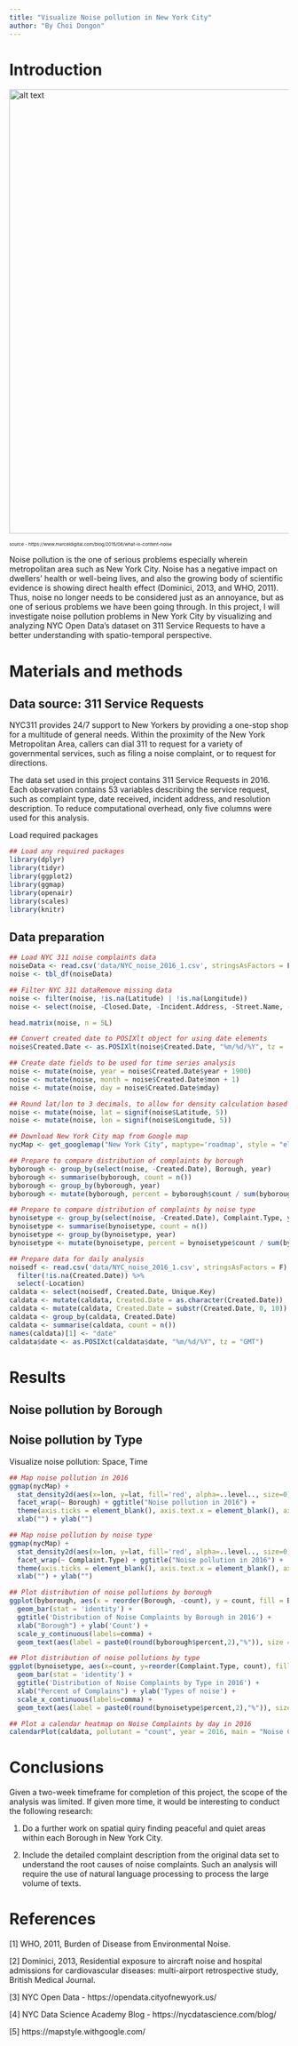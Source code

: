 ```yaml
---
title: "Visualize Noise pollution in New York City"
author: "By Choi Dongon"
---
```


# Introduction

<img src="https://md-assets-east.azureedge.net/website-media-cache/1/d/c/7/e/b/1dc7eb19facf651baa3b7c5052f3d18103bde33c.jpg" alt="alt text" width="800">

<small><small><small>source - https://www.marceldigital.com/blog/2015/08/what-is-content-noise</small></small></small>

Noise pollution is the one of serious problems especially wherein metropolitan area such as New York City. Noise has a negative impact on dwellers' health or well-being lives, and also the growing body of scientific evidence is showing direct health effect (Dominici, 2013, and WHO, 2011). Thus, noise no longer needs to be considered just as an annoyance, but as one of serious problems we have been going through. In this project, I will investigate noise pollution problems in New York City by visualizing and analyzing NYC Open Data's dataset on 311 Service Requests to have a better understanding with spatio-temporal perspective.

# Materials and methods

## Data source: 311 Service Requests

NYC311 provides 24/7 support to New Yorkers by providing a one-stop shop for a multitude of general needs. Within the proximity of the New York Metropolitan Area, callers can dial 311 to request for a variety of governmental services, such as filing a noise complaint, or to request for directions.

The data set used in this project contains 311 Service Requests in 2016. Each observation contains 53 variables describing the service request, such as complaint type, date received, incident address, and resolution description. To reduce computational overhead, only five columns were used for this analysis.

Load required packages
```r
## Load any required packages
library(dplyr)
library(tidyr)
library(ggplot2)
library(ggmap)
library(openair)
library(scales)
library(knitr)
```

## Data preparation
```r
## Load NYC 311 noise complaints data
noiseData <- read.csv('data/NYC_noise_2016_1.csv', stringsAsFactors = F)
noise <- tbl_df(noiseData)

## Filter NYC 311 dataRemove missing data
noise <- filter(noise, !is.na(Latitude) | !is.na(Longitude)) 
noise <- select(noise, -Closed.Date, -Incident.Address, -Street.Name, -Cross.Street.1, -Cross.Street.2, -Intersection.Street.1, -Intersection.Street.2, -Address.Type, -City, -Landmark, -Facility.Type, -Due.Date, -Resolution.Action.Updated.Date, -X.Coordinate..State.Plane., -Y.Coordinate..State.Plane., -Park.Facility.Name, -Park.Borough, -School.Name, -School.Number, -School.Region, -School.Code, -School.Phone.Number, -School.Address, -School.City, -School.State, -School.Zip, -School.Not.Found, -School.or.Citywide.Complaint, -Vehicle.Type, -Taxi.Company.Borough, -Taxi.Pick.Up.Location, -Bridge.Highway.Name, -Bridge.Highway.Direction, -Road.Ramp, -Bridge.Highway.Segment, -Garage.Lot.Name, -Ferry.Direction, -Ferry.Terminal.Name, -Location, -Agency, -Agency.Name, -Status, -Incident.Zip, -Community.Board, -Descriptor, -Location.Type)

head.matrix(noise, n = 5L)

## Convert created date to POSIXlt object for using date elements
noise$Created.Date <- as.POSIXlt(noise$Created.Date, "%m/%d/%Y", tz = 'GMT')

## Create date fields to be used for time series analysis
noise <- mutate(noise, year = noise$Created.Date$year + 1900)
noise <- mutate(noise, month = noise$Created.Date$mon + 1)
noise <- mutate(noise, day = noise$Created.Date$mday)

## Round lat/lon to 3 decimals, to allow for density calculation based on location
noise <- mutate(noise, lat = signif(noise$Latitude, 5))
noise <- mutate(noise, lon = signif(noise$Longitude, 5))

## Download New York City map from Google map
nycMap <- get_googlemap("New York City", maptype='roadmap', style = "element:geometry%7Ccolor:0xf5f5f5&style=element:labels.icon%7Cvisibility:off&style=element:labels.text.fill%7Ccolor:0x616161&style=element:labels.text.stroke%7Ccolor:0xf5f5f5&style=feature:administrative%7Celement:geometry%7Cvisibility:off&style=feature:administrative.land_parcel%7Cvisibility:off&style=feature:administrative.land_parcel%7Celement:labels.text.fill%7Ccolor:0xbdbdbd&style=feature:administrative.neighborhood%7Cvisibility:off&style=feature:poi%7Cvisibility:off&style=feature:poi%7Celement:geometry%7Ccolor:0xeeeeee&style=feature:poi%7Celement:labels.text%7Cvisibility:off&style=feature:poi%7Celement:labels.text.fill%7Ccolor:0x757575&style=feature:poi.park%7Celement:geometry%7Ccolor:0xe5e5e5&style=feature:poi.park%7Celement:labels.text.fill%7Ccolor:0x9e9e9e&style=feature:road%7Celement:geometry%7Ccolor:0xffffff&style=feature:road%7Celement:labels%7Cvisibility:off&style=feature:road%7Celement:labels.icon%7Cvisibility:off&style=feature:road.arterial%7Celement:labels.text.fill%7Ccolor:0x757575&style=feature:road.highway%7Celement:geometry%7Ccolor:0xdadada&style=feature:road.highway%7Celement:labels.text.fill%7Ccolor:0x616161&style=feature:road.local%7Celement:labels.text.fill%7Ccolor:0x9e9e9e&style=feature:transit%7Cvisibility:off&style=feature:transit.line%7Celement:geometry%7Ccolor:0xe5e5e5&style=feature:transit.station%7Celement:geometry%7Ccolor:0xeeeeee&style=feature:water%7Celement:geometry%7Ccolor:0xc9c9c9&style=feature:water%7Celement:labels.text%7Cvisibility:off&style=feature:water%7Celement:labels.text.fill%7Ccolor:0x9e9e9e")

## Prepare to compare distribution of complaints by borough
byborough <- group_by(select(noise, -Created.Date), Borough, year)
byborough <- summarise(byborough, count = n())
byborough <- group_by(byborough, year)
byborough <- mutate(byborough, percent = byborough$count / sum(byborough$count) *100)

## Prepare to compare distribution of complaints by noise type
bynoisetype <- group_by(select(noise, -Created.Date), Complaint.Type, year)
bynoisetype <- summarise(bynoisetype, count = n())
bynoisetype <- group_by(bynoisetype, year)
bynoisetype <- mutate(bynoisetype, percent = bynoisetype$count / sum(bynoisetype$count)*100)

## Prepare data for daily analysis
noisedf <- read.csv('data/NYC_noise_2016_1.csv', stringsAsFactors = F) %>%
  filter(!is.na(Created.Date)) %>%
  select(-Location)
caldata <- select(noisedf, Created.Date, Unique.Key)
caldata <- mutate(caldata, Created.Date = as.character(Created.Date))
caldata <- mutate(caldata, Created.Date = substr(Created.Date, 0, 10))
caldata <- group_by(caldata, Created.Date)
caldata <- summarise(caldata, count = n())
names(caldata)[1] <- "date"
caldata$date <- as.POSIXct(caldata$date, "%m/%d/%Y", tz = "GMT")
```

# Results
## Noise pollution by Borough
## Noise pollution by Type

Visualize noise pollution: Space, Time
```r
## Map noise pollution in 2016
ggmap(nycMap) +
  stat_density2d(aes(x=lon, y=lat, fill='red', alpha=..level.., size=0), data=noise, geom = 'polygon') +
  facet_wrap(~ Borough) + ggtitle("Noise pollution in 2016") +
  theme(axis.ticks = element_blank(), axis.text.x = element_blank(), axis.text.y = element_blank(), legend.position = 'none') +
  xlab("") + ylab("")

## Map noise pollution by noise type
ggmap(nycMap) +
  stat_density2d(aes(x=lon, y=lat, fill='red', alpha=..level.., size=0), data=noise, geom = 'polygon') +
  facet_wrap(~ Complaint.Type) + ggtitle("Noise pollution in 2016") +
  theme(axis.ticks = element_blank(), axis.text.x = element_blank(), axis.text.y = element_blank(), legend.position = 'none') +
  xlab("") + ylab("")

## Plot distribution of noise pollutions by borough
ggplot(byborough, aes(x = reorder(Borough, -count), y = count, fill = Borough)) + 
  geom_bar(stat = 'identity') + 
  ggtitle('Distribution of Noise Complaints by Borough in 2016') +
  xlab("Borough") + ylab('Count') +
  scale_y_continuous(labels=comma) +
  geom_text(aes(label = paste0(round(byborough$percent,2),"%")), size = 5, hjust = 0.5, vjust = 2, position = 'identity')

## Plot distribution of noise pollutions by type
ggplot(bynoisetype, aes(x=count, y=reorder(Complaint.Type, count), fill = Complaint.Type)) + 
  geom_bar(stat = 'identity') +
  ggtitle('Distribution of Noise Complaints by Type in 2016') +
  xlab("Percent of Complains") + ylab('Types of noise') +
  scale_x_continuous(labels=comma) +
  geom_text(aes(label = paste0(round(bynoisetype$percent,2),"%")), size = 4, hjust = 0.5, vjust = 2, position = 'identity')

## Plot a calendar heatmap on Noise Complaints by day in 2016
calendarPlot(caldata, pollutant = "count", year = 2016, main = "Noise Complaints by Day in 2016", cols=c('yellow','orange','red'))
```

# Conclusions

Given a two-week timeframe for completion of this project, the scope of the analysis was limited. If given more time, it would be interesting to conduct the following research:

1. Do a further work on spatial quiry finding peaceful and quiet areas within each Borough in New York City.

2. Include the detailed complaint description from the original data set to understand the root causes of noise complaints. Such an analysis will require the use of natural language processing to process the large volume of texts.


# References
[1] WHO, 2011, Burden of Disease from Environmental Noise.

[2] Dominici, 2013, Residential exposure to aircraft noise and hospital admissions for cardiovascular diseases: multi-airport retrospective study, British Medical Journal.

[3] NYC Open Data - https://opendata.cityofnewyork.us/

[4] NYC Data Science Academy Blog - https://nycdatascience.com/blog/

[5] https://mapstyle.withgoogle.com/
